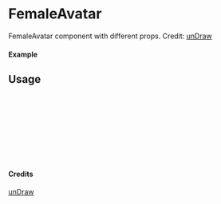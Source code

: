 
<Meta of={FemaleAvatar} title="unDraw/FemaleAvatar" />

# FemaleAvatar

FemaleAvatar component with different props.
Credit: [unDraw](https://undraw.co/illustrations)

#### Example

<Canvas of={FemaleAvatar.Primary} />

## Usage

```ts
import { FemaleAvatar } from "yadl-ui";

const Example = () => {
  return (
      <FemaleAvatar />
  );
};

export default Example;
```

#### Credits
[unDraw](https://undraw.co/illustrations)
